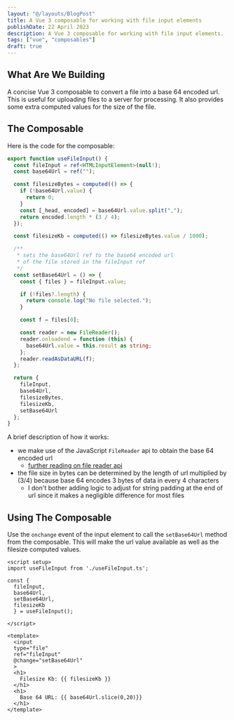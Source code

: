 ```yaml
---
layout: "@/layouts/BlogPost"
title: A Vue 3 composable for working with file input elements
publishDate: 22 April 2023
description: A Vue 3 composable for working with file input elements.
tags: ["vue", "composables"]
draft: true
---
```


## What Are We Building

A concise Vue 3 composable to convert a file into a base 64 encoded url. This is useful for uploading files to a server for processing. It also provides some extra computed values for the size of the file.

## The Composable

Here is the code for the composable:

```ts
export function useFileInput() {
  const fileInput = ref<HTMLInputElement>(null!);
  const base64Url = ref("");

  const filesizeBytes = computed(() => {
    if (!base64Url.value) {
      return 0;
    }
    const [_head, encoded] = base64Url.value.split(",");
    return encoded.length * (3 / 4);
  });

  const filesizeKb = computed(() => filesizeBytes.value / 1000);

  /**
   * sets the base64Url ref to the base64 encoded url
   * of the file stored in the fileInput ref
   */
  const setBase64Url = () => {
    const { files } = fileInput.value;

    if (!files?.length) {
      return console.log("No file selected.");
    }

    const f = files[0];

    const reader = new FileReader();
    reader.onloadend = function (this) {
      base64Url.value = this.result as string;
    };
    reader.readAsDataURL(f);
  };

  return {
    fileInput,
    base64Url,
    filesizeBytes,
    filesizeKb,
    setBase64Url
  };
}
```

A brief description of how it works:
- we make use of the JavaScript `FileReader` api to obtain the base 64 encoded url
  - [further reading on file reader api](https://pqina.nl/blog/convert-a-file-to-a-base64-string-with-javascript/)
- the file size in bytes can be determined by the length of url multiplied by (3/4) because base 64 encodes 3 bytes of data in every 4 characters
  - I don't bother adding logic to adjust for string padding at the end of url since it makes a negligible difference for most files

## Using The Composable

Use the `onchange` event of the input element to call the `setBase64Url` method from the composable. This will make the url value available as well as the filesize computed values.

```vue
<script setup>
import useFileInput from './useFileInput.ts';

const {
  fileInput,
  base64Url,
  setBase64Url,
  filesizeKb
  } = useFileInput();

</script>

<template>
  <input
  type="file"
  ref="fileInput"
  @change="setBase64Url"
  >
  <h1>
    Filesize Kb: {{ filesizeKb }}
  </h1>
  <h1>
    Base 64 URL: {{ base64Url.slice(0,20)}}
  </h1>
</template>
```
